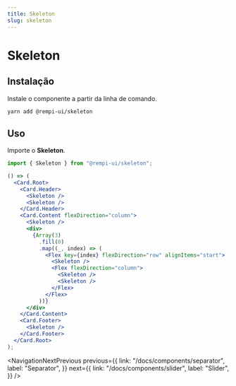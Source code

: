 ```yaml
---
title: Skeleton
slug: skeleton
---
```


# Skeleton

<Description text="Use para exibir um espaço reservado enquanto o conteúdo está sendo carregado." />

<SelectVersion />

<PreviewComponent name="skeleton" />

## Instalação

Instale o componente a partir da linha de comando.

```bash
yarn add @rempi-ui/skeleton
```

## Uso

Importe o <strong>Skeleton</strong>.

```jsx
import { Skeleton } from "@rempi-ui/skeleton";

() => (
  <Card.Root>
    <Card.Header>
      <Skeleton />
      <Skeleton />
    </Card.Header>
    <Card.Content flexDirection="column">
      <Skeleton />
      <div>
        {Array(3)
          .fill(0)
          .map((_, index) => (
            <Flex key={index} flexDirection="row" alignItems="start">
              <Skeleton />
              <Flex flexDirection="column">
                <Skeleton />
                <Skeleton />
              </Flex>
            </Flex>
          ))}
      </div>
    </Card.Content>
    <Card.Footer>
      <Skeleton />
    </Card.Footer>
  </Card.Root>
);
```

<NavigationNextPrevious
  previous={{
    link: "/docs/components/separator",
    label: "Separator",
  }}
  next={{
    link: "/docs/components/slider",
    label: "Slider",
  }}
/>

<EditThisPage url="components/pt-BR/skeleton/1.0.1.mdx" />